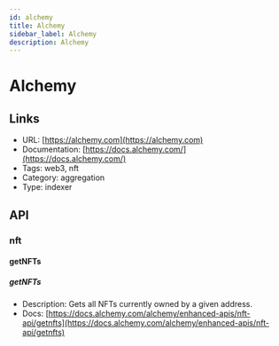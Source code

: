 ```yaml
---
id: alchemy
title: Alchemy
sidebar_label: Alchemy
description: Alchemy
---
```


# Alchemy

## Links

* URL: [https://alchemy.com](https://alchemy.com)
* Documentation: [https://docs.alchemy.com/](https://docs.alchemy.com/)
* Tags: web3, nft
* Category: aggregation
* Type: indexer

## API

### nft

#### getNFTs

##### getNFTs

* Description: Gets all NFTs currently owned by a given address.
* Docs: [https://docs.alchemy.com/alchemy/enhanced-apis/nft-api/getnfts](https://docs.alchemy.com/alchemy/enhanced-apis/nft-api/getnfts)
